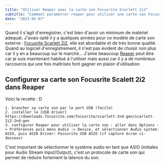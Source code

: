 ```yaml
---
title: "Utiliser Reaper avec la carte son Focusrite Scarlett 2i2"
subtitle: "Comment paramétrer reaper pour utiliser une carte son Focusrite Scarlett 2i2."
date: "2023-05-07"
---
```


Quand il s'agit d'enregistrer, c'est bien d'avoir un minimum de matériel adequat.
J'avais opté il y a quelques années pour ce modèle de carte son externe : [Focusrite Scarlett 2i2](https://focusrite.com/fr/usb-audio-interface/scarlett/scarlett-2i2), elle est abordable et de très bonne qualité. Quand au logiciel d'enregistrement, il n'est pas évident de choisir non plus car il y en a beaucoup sur le marché... J'aime beaucoup [Reaper](https://www.reaper.fm/)  peut être car je suis maintenant habitué à l'utiliser mais aussi car il y a de nombreux raccourcis qui une fois maîtrisés font gagner en plaisir d'utilisation

## Configurer sa carte son Focusrite Scalett 2i2 dans Reaper

Voici la recette : D

```
1. brancher sa carte son par le port USB (facile)
2. installer le [USB driver] https://downloads.focusrite.com/focusrite/scarlett-2nd-gen/scarlett-2i2-2nd-gen
3. configurer Reaper pour utiliser la carte son : aller dans Options -> Préférences puis menu Audio -> Device, et sélectionner Audio system: ASIO, puis ASIO Driver: Focusrite USB ASIO (cf capture écran ci-dessous)
```
<CustomImage src="https://raw.githubusercontent.com/tomtomtomtom44/blogposts/main/images/config-reaper.png" alt="config reaper">

C'est important de sélectionner le système audio en tant que ASIO (initiales pour Audio Stream Input/Output), c'est un protocole de carte son qui permet de réduire fortement la latence du son. 